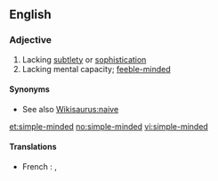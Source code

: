 {{also|simpleminded}}
==English==

===Adjective===
{{en-adj|head=[[simple]]-[[minded]]}}

# Lacking [[subtlety]] or [[sophistication]]
# Lacking mental capacity; [[feeble-minded]]

====Synonyms====
* See also [[Wikisaurus:naive]]

[[et:simple-minded]]
[[no:simple-minded]]
[[vi:simple-minded]]

====Translations====
{{trans-top|Lacking mental capacity}}
* French : {{t|fr|simple d'esprit}}, {{t+|fr|simplet}}
{{trans-mid}}
{{trans-bottom}}